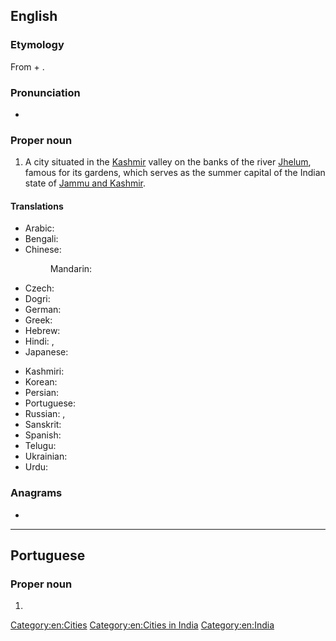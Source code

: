 {{also|Šrínagar}}
==English==
{{wikipedia}}

===Etymology===
From {{etyl|sa|en}} {{m|sa|श्री}} + {{m|sa|नगर||town, city}}.

===Pronunciation===
* {{IPA|/sɹiˈnɑːɡəɹ/|lang=en}}

===Proper noun===
{{en-proper noun}}

# A city situated in the [[Kashmir]] valley on the banks of the river [[Jhelum]], famous for its gardens, which serves as the summer capital of the Indian state of [[Jammu and Kashmir]].

====Translations====
{{trans-top|summer capital of Jammu and Kashmir, India}}
* Arabic: {{t|ar|سْرِينَاجَار|m|tr=srinagār}}
* Bengali: {{t|bn|শ্রীনগর|sc=Beng}}
* Chinese:
*: Mandarin: {{t+|cmn|斯利那加|tr=Sīlìnàjiā|sc=Hani}}
* Czech: {{t|cs|Šrínagar|m}}
* Dogri: {{t|doi|श्रीनगर}}
* German: {{t|de|Srinagar|n}}
* Greek: {{t|el|Σριναγκάρ|sc=Grek}}
* Hebrew: {{t|he|סרינגאר}}
* Hindi: {{t+|hi|श्रीनगर|tr=śrīnagar}}, {{t+|hi|श्रीनगर, जम्मू और कश्मीर}}
* Japanese: {{t|ja|シュリーナガル|tr=Shurīnagaru}}
{{trans-mid}}
* Kashmiri: {{t|ks|श्रीनगर|sc=ks-Arab}}
* Korean: {{t+|ko|스리나가르|tr=Seurinagareu}}
* Persian: {{t|fa|سرینگر}}
* Portuguese: {{t|pt|Srinagar|f}}
* Russian: {{t|ru|Шринага́р|m}}, {{t+|ru|Сринага́р|m}}
* Sanskrit: {{t+|sa|श्रीनगर}}
* Spanish: {{t+|es|Srinagar}}
* Telugu: {{t|te|శ్రీనగర్}}
* Ukrainian: {{t|uk|Срінаґар|m|tr=Srinagár}}
* Urdu: {{t|ur|شرینگر|sc=ur-Arab}}
{{trans-bottom}}

===Anagrams===
* {{anagrams|en|a=aaginrrs|arraigns}}

[[Category:en:Cities]]
[[Category:en:Cities in India]]
[[Category:en:India]]

----

==Portuguese==

===Proper noun===
{{pt-proper noun|f}}

# {{place|pt|city/summer capital|of|s/Jammu and Kashmir|c/India|t1=Srinagar}}